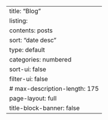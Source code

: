 ---
title: "Blog"
listing:
  contents: posts
  sort: "date desc"
  type: default
  categories: numbered
  sort-ui: false
  filter-ui: false
  # max-description-length: 175
page-layout: full
title-block-banner: false
---